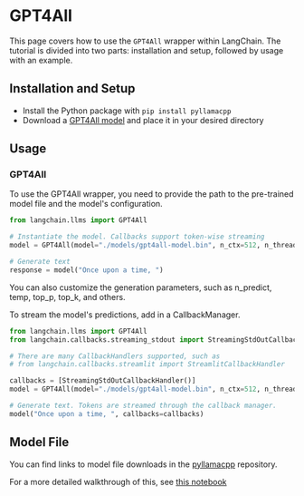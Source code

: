 # GPT4All

This page covers how to use the `GPT4All` wrapper within LangChain. The tutorial is divided into two parts: installation and setup, followed by usage with an example.

## Installation and Setup

- Install the Python package with `pip install pyllamacpp`
- Download a [GPT4All model](https://github.com/nomic-ai/pyllamacpp#supported-model) and place it in your desired directory

## Usage

### GPT4All

To use the GPT4All wrapper, you need to provide the path to the pre-trained model file and the model's configuration.

```python
from langchain.llms import GPT4All

# Instantiate the model. Callbacks support token-wise streaming
model = GPT4All(model="./models/gpt4all-model.bin", n_ctx=512, n_threads=8)

# Generate text
response = model("Once upon a time, ")
```

You can also customize the generation parameters, such as n_predict, temp, top_p, top_k, and others.

To stream the model's predictions, add in a CallbackManager.

```python
from langchain.llms import GPT4All
from langchain.callbacks.streaming_stdout import StreamingStdOutCallbackHandler

# There are many CallbackHandlers supported, such as
# from langchain.callbacks.streamlit import StreamlitCallbackHandler

callbacks = [StreamingStdOutCallbackHandler()]
model = GPT4All(model="./models/gpt4all-model.bin", n_ctx=512, n_threads=8)

# Generate text. Tokens are streamed through the callback manager.
model("Once upon a time, ", callbacks=callbacks)
```

## Model File

You can find links to model file downloads in the [pyllamacpp](https://github.com/nomic-ai/pyllamacpp) repository.

For a more detailed walkthrough of this, see [this notebook](/docs/integrations/llms/gpt4all)
